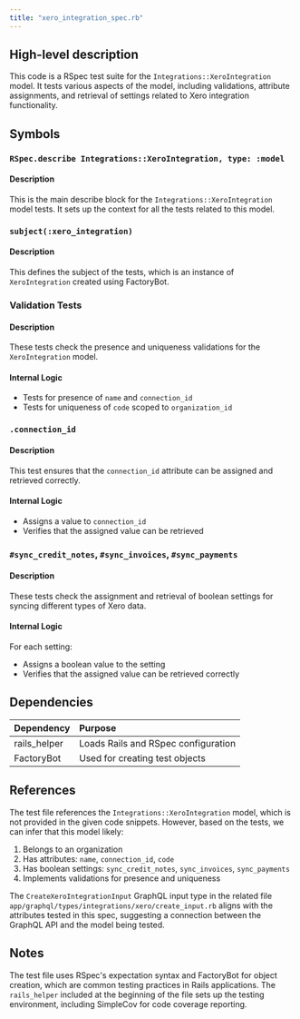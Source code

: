 ```yaml
---
title: "xero_integration_spec.rb"
---
```


## High-level description
This code is a RSpec test suite for the `Integrations::XeroIntegration` model. It tests various aspects of the model, including validations, attribute assignments, and retrieval of settings related to Xero integration functionality.

## Symbols

### `RSpec.describe Integrations::XeroIntegration, type: :model`
#### Description
This is the main describe block for the `Integrations::XeroIntegration` model tests. It sets up the context for all the tests related to this model.

### `subject(:xero_integration)`
#### Description
This defines the subject of the tests, which is an instance of `XeroIntegration` created using FactoryBot.

### Validation Tests
#### Description
These tests check the presence and uniqueness validations for the `XeroIntegration` model.

#### Internal Logic
- Tests for presence of `name` and `connection_id`
- Tests for uniqueness of `code` scoped to `organization_id`

### `.connection_id`
#### Description
This test ensures that the `connection_id` attribute can be assigned and retrieved correctly.

#### Internal Logic
- Assigns a value to `connection_id`
- Verifies that the assigned value can be retrieved

### `#sync_credit_notes`, `#sync_invoices`, `#sync_payments`
#### Description
These tests check the assignment and retrieval of boolean settings for syncing different types of Xero data.

#### Internal Logic
For each setting:
- Assigns a boolean value to the setting
- Verifies that the assigned value can be retrieved correctly

## Dependencies
| Dependency | Purpose |
|:-----------|:--------|
| rails_helper | Loads Rails and RSpec configuration |
| FactoryBot | Used for creating test objects |

## References
The test file references the `Integrations::XeroIntegration` model, which is not provided in the given code snippets. However, based on the tests, we can infer that this model likely:

1. Belongs to an organization
2. Has attributes: `name`, `connection_id`, `code`
3. Has boolean settings: `sync_credit_notes`, `sync_invoices`, `sync_payments`
4. Implements validations for presence and uniqueness

The `CreateXeroIntegrationInput` GraphQL input type in the related file `app/graphql/types/integrations/xero/create_input.rb` aligns with the attributes tested in this spec, suggesting a connection between the GraphQL API and the model being tested.

## Notes
The test file uses RSpec's expectation syntax and FactoryBot for object creation, which are common testing practices in Rails applications. The `rails_helper` included at the beginning of the file sets up the testing environment, including SimpleCov for code coverage reporting.